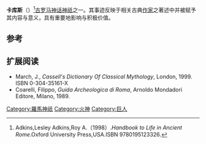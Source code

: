 {{Infobox deity|type=roman
| image = Hercules killing Cacus at his Cave.jpg
| caption =卡库斯的艺术形象
| name = 卡库斯
| god_of = 火神
| father = [[武尔坎努斯|武尔坎努斯]]
| siblings = [[卡卡_(神话)|卡卡]]
}}
'''卡库斯'''（{{lang-en|Cacus}}）<ref>Adkins,Lesley Adkins,Roy A.（1998）.''Handbook to Life in Ancient Rome''.Oxford University Press,USA.ISBN 9780195123326.</ref>[[古罗马|古罗马]][[神话|神话]][[神祇|神祇]]之一。其事迹反映于相关古典[[作家|作家]]之著述中并被赋予其内容与意义，具有重要地影响与积极价值。

== 参考 ==
{{reflist}}

== 扩展阅读 ==
*March, J., ''Cassell's Dictionary Of Classical Mythology'', London, 1999. ISBN 0-304-35161-X
* Coarelli, Filippo, ''Guida Archeologica di Roma'', Arnoldo Mondadori Editore, Milano, 1989.

{{Commons category|卡库斯}}{{羅馬神話}}{{Authority control}}

[[Category:羅馬神祇|Category:羅馬神祇]]
[[Category:火神|Category:火神]]
[[Category:巨人|Category:巨人]]


{{古罗马小作品}}
